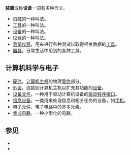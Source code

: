 '''装置'''或称'''设备'''一词有多种含义。

{{wiktionarypar|device}}

* [[机械|机械]]的一种叫法。
* [[工具|工具]]的一种叫法。
* [[设备|设备]]的一种叫法。
* [[仪器|仪器]]的一种叫法。
* [[测量仪器|测量仪器]]，用来进行各种测试以取得相关数据的[[工具|工具]]。
* [[器具|器具]]，日常生活中用到的各种工具。

== 计算机科学与电子 ==

* [[硬件|硬件]]，[[计算机|计算机]][[主机|主机]]的物理[[零件|零件]]部分。
* [[外设|外设]]，连接到计算机主机以扩充其功能的[[设备|设备]]。
* [[设备文件|设备文件]]，一种用于驱动计算机设备的[[驱动程序|驱动程序]][[接口|接口]]。
* [[信息设备|信息设备]]，一类用来处理信息和相关任务的设备，如[[手机|手机]]。
* [[电子元件|电子元件]]，电子电路中的基本元素。
* [[集成电路|集成电路]]，一种小型化的电路。

== 参见 ==

* {{intitle|裝置}}
* {{intitle|装置}}

{{disambig|CAT=二字消歧义}}